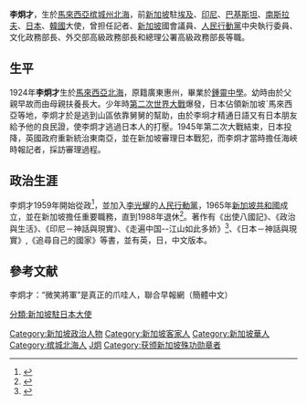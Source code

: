'''李炯才'''{{BD|1924年|1月24日|2016年|2月27日|catIdx=L}}，生於[[馬來西亞|馬來西亞]][[槟城州|槟城州]][[威省北海|北海]]，前[[新加坡|新加坡]]駐[[埃及|埃及]]、[[印尼|印尼]]、[[巴基斯坦|巴基斯坦]]、[[南斯拉夫|南斯拉夫]]、[[日本|日本]]、[[韓國|韓國]]大使，曾担任記者、[[新加坡|新加坡]]國會議員、[[人民行動黨|人民行動黨]]中央執行委員、文化政務部長、外交部高級政務部長和總理公署高級政務部長等職。

== 生平 ==
1924年'''李炯才'''生於[[馬來西亞|馬來西亞]][[威省北海|北海]]，原籍廣東惠州，畢業於[[槟城锺灵华文中学|鍾靈中學]]。幼時由於父親早故而由母親扶養長大。少年時[[第二次世界大戰|第二次世界大戰]]爆發，日本佔領新加坡ˋ馬來西亞等地，李炯才於是逃到山區依靠舅舅的幫助，由於李坰才精通日語又有日本朋友給予他的良民證，使李炯才逃過日本人的打壓。1945年第二次大戰結束，日本投降，英國政府重新統治東南亞，並在新加坡審理日本戰犯，而李炯才當時擔任海峽時報記者，採訪審理過程。

== 政治生涯 ==
李炯才1959年開始從政<ref>{{zh-sg}}{{cite news | title = “政坛元老李炯才逝世”| url = http://www.channel8news.sg/news8/singapore/20160227-sg-choy/2554576.html | publisher = [[新传媒|新传媒]]8频道新闻 | date = 2016-02-27 | accessdate = 2017-05-15 | quote = 李炯才让人印象最深刻的，是他在1970年代，协助新加坡和印尼关系破冰。他当时建议建国总理李光耀，根据爪哇人的传统，在因麦唐纳大厦爆炸案而被处死的两印尼军人的坟上撒下花瓣。}}</ref>，並加入[[李光耀|李光耀]]的[[人民行動黨|人民行動黨]]，1965年[[新加坡共和國|新加坡共和國]]成立，並在新加坡擔任重要職務，直到1988年退休<ref>{{zh-sg}}{{cite news | title = “满腔热忱的政坛元老－－李炯才（1924年 - 2016年）” | url = http://www.zaobao.com.sg/media/photo/story20160227-586380 | publisher = [[联合早报|联合早报]] | date = 2016-02-27 | accessdate = 2017-05-15 | quote = 副总理兼国家安全统筹部长张志贤在面簿悼念我国政坛元老李炯才，形容他是“时代巨人”。 | archive-date = 2016-06-19 | archive-url = https://web.archive.org/web/20160619084815/http://www.zaobao.com.sg/media/photo/story20160227-586380 | dead-url = no }}</ref>。著作有《出使八國記》、《政治與生活》、《印尼－神話與現實》、《走遍中国--江山如此多娇》<ref>{{cite web|url=http://book.people.com.cn/GB/69360/7199618.html|title=新加坡前任国家领导人李炯才新作在京首发|quote=我笔下的世界古迹风景}}{{Dead link|date=2020年1月 |bot=InternetArchiveBot |fix-attempted=yes }}</ref>、《日本－神話與現實》,《追尋自己的國家》等書，並有英，日，中文版本。

== 參考文献 ==
{{reflist|2}}
李炯才：“微笑將軍”是真正的爪哇人，聯合早報網（簡體中文）


{{DEFAULTSORT:Li李}}
[[Category:新加坡政治人物|Category:新加坡政治人物]]
[[Category:新加坡客家人|Category:新加坡客家人]]
[[Category:新加坡華人|Category:新加坡華人]]
[[Category:槟城北海人|Category:槟城北海人]]
[[Category:李姓|J炯]]
[[分類:新加坡駐日本大使|分類:新加坡駐日本大使]]
[[Category:获颁新加坡殊功勋章者|Category:获颁新加坡殊功勋章者]]